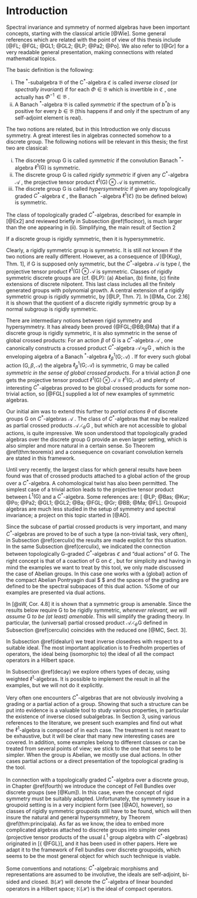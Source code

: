 # Introduction

Spectral invariance and symmetry of normed algebras have been important concepts, starting with the classical article [@Wie]. Some general references which are related with the point of view of this thesis include [@FL; @FGL; @GL1; @GL2; @LP; @Pa2; @Po]. We also refer to [@Gr] for a very readable general presentation, making connections with related mathematical topics.

\smallskip

The basic definition is the following:

::: {#symmetric .definition}
(i) The $^*$-subalgebra $\mathfrak B$ of the C$^*$-algebra $\mathfrak C$ is called *inverse closed* (or *spectrally invariant*) if for each $\Phi\in\mathfrak B$ which is invertible in $\mathfrak C$ , one actually has $\Phi^{-1}\!\in\mathfrak B$ .
(ii) A Banach $^*$-algebra $\mathfrak B$ is called *symmetric* if the spectrum of $b^*b$ is positive for every $b\in\mathfrak B$ (this happens if and only if the spectrum of any self-adjoint element is real).
:::

The two notions are related, but in this Introduction we only discuss symmetry. A great interest lies in algebras connected somehow to a discrete group. The following notions will be relevant in this thesis; the first two are classical:

::: {.definition #groupsymmetric}
(i) The discrete group $\textsf{G}$ is called *symmetric* if the convolution Banach $^*$-algebra $\ell^1(\textsf{G})$ is symmetric.
(ii) The discrete group $\textsf{G}$ is called *rigidly symmetric* if given any $C^*$-algebra $\mathcal{A}$ , the projective tensor product $\ell^1(\textsf{G})\otimes\mathcal{A}$ is symmetric.
(iii) The discrete group $\textsf{G}$ is called *hypersymmetric* if given any topologically graded $C^*$-algebra $\mathfrak C$ , the Banach $^*$-algebra $\ell^1(\mathfrak C)$ (to be defined below) is symmetric.
:::

The class of topologically graded $C^*$-algebras, described for example in [@Ex2] and reviewed briefly in Subsection \@ref(flocinor), is much larger than the one appearing in (ii). Simplifying, the main result of Section 2

::: {.theorem #principala}
If a discrete group is rigidly symmetric, then it is hypersymmetric.
:::

::: {.conjecture #lacantors}
Clearly, a rigidly symmetric group is symmetric. It is still not known if the two notions are really different. However, as a consequence of [@{Kug}, Thm. 1], if ${\textsf{G}}$ is supposed only symmetric, but the $C^*$-algebra $\mathcal{A}$ is type $I$, the projective tensor product $\ell^1({\textsf{G}})\otimes\mathcal{A}$ is symmetric. Classes of rigidly symmetric discrete groups are (cf. @{LP}): (a) Abelian, (b) finite, (c) finite extensions of discrete nilpotent. This last class includes all the finitely generated groups with polynomial growth. A central extension of a rigidly symmetric group is rigidly symmetric, by [@LP, Thm. 7]. In [@Ma, Cor. 2.16] it is shown that the quotient of a discrete rigidly symmetric group by a normal subgroup is rigidly symmetric. 
:::

There are intermediary notions between rigid symmetry and hypersymmetry. It has already been proved {@FGL;@BB;@Ma} that if a discrete group is rigidly symmetric, it is also symmetric in the sense of global crossed products: For an action $\beta$ of $\textsf{G}$ is a $C^*$-algebra $\mathcal{A}$ , one canonically constructs a crossed product $C^*$-algebra $\mathcal{A}\!\rtimes_\beta\!\textsf{G}$ , which is the enveloping algebra of a Banach $^*$-algebra $\ell^1_\beta(\textsf{G};\mathcal{A})$ . If for every such global action $(\textsf{G},\beta,\mathcal{A})$ the algebra $\ell^1_\beta(\textsf{G};\mathcal{A})$ is symmetric, $\textsf{G}$ may be called *symmetric in the sense of global crossed products*. For a trivial action $\beta$ one gets the projective tensor product $\ell^1(\textsf{G})\otimes\mathcal{A}\cong\ell^1(\textsf{G};\mathcal{A})$ and plenty of interesting $C^*$-algebras proved to be global crossed products for some non-trivial action, so [@FGL] supplied a lot of new examples of symmetric algebras.

\smallskip

Our initial aim was to extend this further to *partial actions* $\theta$ of discrete groups $\textsf{G}$ on $C^*$-algebras $\mathcal{A}$ . The class of $C^*$-algebras that may be realized as partial crossed products $\mathcal{A}\!\rightthreetimes_\theta\!\textsf{G}$ , but which are not accessible to global actions, is quite impressive. We soon understood that topologically graded algebras over the discrete group $\textsf{G}$ provide an even larger setting, which is also simpler and more natural in a certain sense. So Theorem \@ref(thm:teoremix) and a consequence on covariant convolution kernels are stated in this framework.

\smallskip

Until very recently, the largest class for which general results have been found was that of crossed products attached to a global action of the group over a $C^*$-algebra. A cohomological twist has also been permitted. The simplest case of a trivial action leads to the projective tensor product between $L^1(\textsf{G})$ and a $C^*$-algebra. Some references are: [ @LP; @Bas; @Kur; @Po; @Pa2; @GL1; @GL2; @Ba; @FGL; @Gr; @BB; @Ma; @FL]. Groupoid algebras are much less studied in the setup of symmetry and spectral invariance; a project on this topic started in [@AO].

\smallskip

Since the subcase of partial crossed products is very important, and many $C^*$-algebras are proved to be of such a type (a non-trivial task, very often), in Subsection \@ref(cerculix) the results are made explicit for this situation. In the same Subsection \@ref(cerculix), we indicated the connection between topologically $\textsf{G}$-graded $C^*$-algebras $\mathfrak C$ and "dual actions" of $\textsf{G}$. The right concept is that of a coaction of $\textsf{G}$ on $\mathfrak C$ , but for simplicity and having in mind the examples we want to treat by this tool, we only made discussed the case of Abelian groups. In this case one works with a (global) action of the compact Abelian Pontryagin dual \$ \widehat{\G}\$ and the spaces of the grading are defined to be the spectral subspaces of this dual action. %Some of our examples are presented via dual actions.

::: {#lantors .conjecture}
In [@sW, Cor. 4.8] it is shown that a symmetric group is amenable. Since the results below require ${\textsf{G}}$ to be rigidly symmetric, *whenever relevant, we will assume* ${\textsf{G}}$ *to be (at least) amenable*. This will simplify the grading theory. In particular, the (universal) partial crossed product $\mathcal{A}\rightthreetimes_\theta\!{\textsf{G}}$ defined in Subsection \@ref(cerculix) coincides with the reduced one [@MC, Sect. 3].
:::

In Subsection \@ref(idealuri) we treat inverse closednes with respect to a suitable ideal. The most important application is to Fredholm properties of operators, the ideal being (isomorphic to) the ideal of all the compact operators in a Hilbert space.

\smallskip

In Subsection \@ref(decay) we explore others types of decay, using weighted $\ell^1$-algebras. It is possible to implement the result in all the examples, but we will not do it explicitly.

\smallskip

Very often one encounters $C^*$-algebras that are not obviously involving a grading or a partial action of a group. Showing that such a structure can be put into evidence is a valuable tool to study various properties, in particular the existence of inverse closed subalgebras. In Section 3, using various references to the literature, we present such examples and find out what the $\ell^1$-algebra is composed of in each case. The treatment is not meant to be exhaustive, but it will be clear that many new interesting cases are covered. In addition, some examples belong to different classes or can be treated from several points of view; we stick to the one that seems to be simpler. When the group is Abelian, we mostly use dual actions. In other cases partial actions or a direct presentation of the topological grading is the tool.

\smallskip

In connection with a topologically graded C$^*$-algebra over a discrete group, in Chapter \@ref(fourth) we introduce the concept of Fell Bundles over discrete groups (see [@Kum]). In this case, even the concept of rigid symmetry must be suitably adapted. Unfortunately, the symmetry issue in a groupoid setting is in a very incipient form (see [@AO], however), so classes of rigidly symmetric groupoids still have to be found, which will then insure the natural and general hypersymmetry, by Theorem \@ref(thm:principala). As far as we know, the idea to embed more complicated algebras attached to discrete groups into simpler ones (projective tensor products of the usual $L^1$ group algebra with $C^*$-algebras) originated in [{ @FGL}], and it has been used in other papers. Here we adapt it to the framework of Fell bundles over discrete groupoids, which seems to be the most general object for which such technique is viable.

\smallskip

Some conventions and notations: $C^*$-algebraic morphisms and representations are assumed to be involutive, the ideals are self-adjoint, bi-sided and closed. $\mathbb B(\mathcal{H})$ will denote the $C^*$-algebra of linear bounded operators in a Hilbert space; $\mathbb K(\mathcal{H})$ is the ideal of compact operators. \bigskip \smallskip
